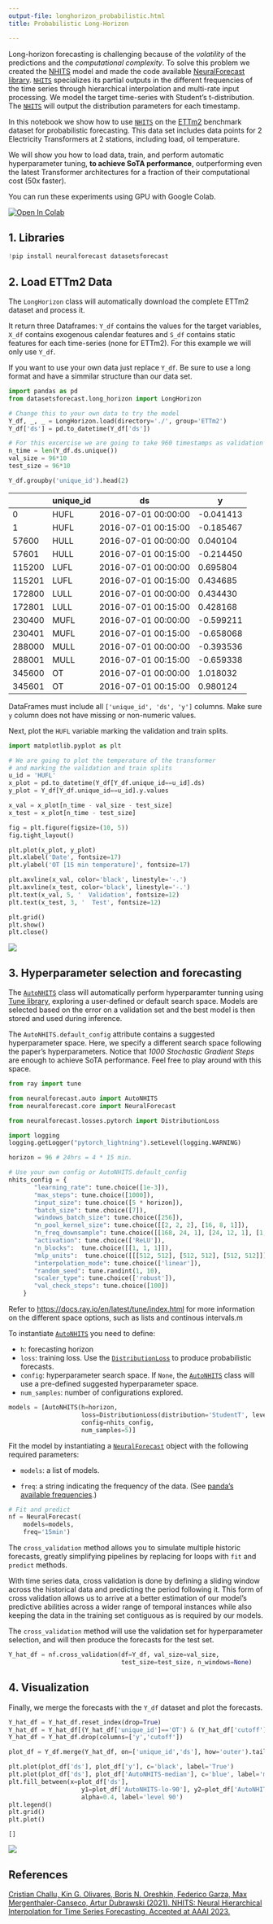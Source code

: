 ```yaml
---
output-file: longhorizon_probabilistic.html
title: Probabilistic Long-Horizon

---
```


Long-horizon forecasting is challenging because of the *volatility* of
the predictions and the *computational complexity*. To solve this
problem we created the [NHITS](https://arxiv.org/abs/2201.12886) model
and made the code available [NeuralForecast
library](https://nixtla.github.io/neuralforecast/models.nhits.html).
[`NHITS`](https://Nixtla.github.io/neuralforecast/models.nhits.html#nhits)
specializes its partial outputs in the different frequencies of the time
series through hierarchical interpolation and multi-rate input
processing. We model the target time-series with Student’s
t-distribution. The
[`NHITS`](https://Nixtla.github.io/neuralforecast/models.nhits.html#nhits)
will output the distribution parameters for each timestamp.

In this notebook we show how to use
[`NHITS`](https://Nixtla.github.io/neuralforecast/models.nhits.html#nhits)
on the [ETTm2](https://github.com/zhouhaoyi/ETDataset) benchmark dataset
for probabilistic forecasting. This data set includes data points for 2
Electricity Transformers at 2 stations, including load, oil temperature.

We will show you how to load data, train, and perform automatic
hyperparameter tuning, **to achieve SoTA performance**, outperforming
even the latest Transformer architectures for a fraction of their
computational cost (50x faster).

You can run these experiments using GPU with Google Colab.

<a href="https://colab.research.google.com/github/Nixtla/neuralforecast/blob/main/nbs/examples/LongHorizon_Probabilistic.ipynb" target="_parent"><img src="https://colab.research.google.com/assets/colab-badge.svg" alt="Open In Colab"/></a>

## 1. Libraries

```python
!pip install neuralforecast datasetsforecast
```

## 2. Load ETTm2 Data

The `LongHorizon` class will automatically download the complete ETTm2
dataset and process it.

It return three Dataframes: `Y_df` contains the values for the target
variables, `X_df` contains exogenous calendar features and `S_df`
contains static features for each time-series (none for ETTm2). For this
example we will only use `Y_df`.

If you want to use your own data just replace `Y_df`. Be sure to use a
long format and have a simmilar structure than our data set.

```python
import pandas as pd
from datasetsforecast.long_horizon import LongHorizon
```


```python
# Change this to your own data to try the model
Y_df, _, _ = LongHorizon.load(directory='./', group='ETTm2')
Y_df['ds'] = pd.to_datetime(Y_df['ds'])

# For this excercise we are going to take 960 timestamps as validation and test
n_time = len(Y_df.ds.unique())
val_size = 96*10
test_size = 96*10

Y_df.groupby('unique_id').head(2)
```

|        | unique_id | ds                  | y         |
|--------|-----------|---------------------|-----------|
| 0      | HUFL      | 2016-07-01 00:00:00 | -0.041413 |
| 1      | HUFL      | 2016-07-01 00:15:00 | -0.185467 |
| 57600  | HULL      | 2016-07-01 00:00:00 | 0.040104  |
| 57601  | HULL      | 2016-07-01 00:15:00 | -0.214450 |
| 115200 | LUFL      | 2016-07-01 00:00:00 | 0.695804  |
| 115201 | LUFL      | 2016-07-01 00:15:00 | 0.434685  |
| 172800 | LULL      | 2016-07-01 00:00:00 | 0.434430  |
| 172801 | LULL      | 2016-07-01 00:15:00 | 0.428168  |
| 230400 | MUFL      | 2016-07-01 00:00:00 | -0.599211 |
| 230401 | MUFL      | 2016-07-01 00:15:00 | -0.658068 |
| 288000 | MULL      | 2016-07-01 00:00:00 | -0.393536 |
| 288001 | MULL      | 2016-07-01 00:15:00 | -0.659338 |
| 345600 | OT        | 2016-07-01 00:00:00 | 1.018032  |
| 345601 | OT        | 2016-07-01 00:15:00 | 0.980124  |

<Important>

DataFrames must include all `['unique_id', 'ds', 'y']` columns. Make
sure `y` column does not have missing or non-numeric values.

</Important>

Next, plot the `HUFL` variable marking the validation and train splits.

```python
import matplotlib.pyplot as plt
```


```python
# We are going to plot the temperature of the transformer 
# and marking the validation and train splits
u_id = 'HUFL'
x_plot = pd.to_datetime(Y_df[Y_df.unique_id==u_id].ds)
y_plot = Y_df[Y_df.unique_id==u_id].y.values

x_val = x_plot[n_time - val_size - test_size]
x_test = x_plot[n_time - test_size]

fig = plt.figure(figsize=(10, 5))
fig.tight_layout()

plt.plot(x_plot, y_plot)
plt.xlabel('Date', fontsize=17)
plt.ylabel('OT [15 min temperature]', fontsize=17)

plt.axvline(x_val, color='black', linestyle='-.')
plt.axvline(x_test, color='black', linestyle='-.')
plt.text(x_val, 5, '  Validation', fontsize=12)
plt.text(x_test, 3, '  Test', fontsize=12)

plt.grid()
plt.show()
plt.close()
```

![](/examples/LongHorizon_Probabilistic_files/figure-markdown_strict/cell-6-output-1.png)

## 3. Hyperparameter selection and forecasting

The
[`AutoNHITS`](https://Nixtla.github.io/neuralforecast/models.html#autonhits)
class will automatically perform hyperparamter tunning using [Tune
library](https://docs.ray.io/en/latest/tune/index.html), exploring a
user-defined or default search space. Models are selected based on the
error on a validation set and the best model is then stored and used
during inference.

The `AutoNHITS.default_config` attribute contains a suggested
hyperparameter space. Here, we specify a different search space
following the paper’s hyperparameters. Notice that *1000 Stochastic
Gradient Steps* are enough to achieve SoTA performance. Feel free to
play around with this space.

```python
from ray import tune

from neuralforecast.auto import AutoNHITS
from neuralforecast.core import NeuralForecast

from neuralforecast.losses.pytorch import DistributionLoss

import logging
logging.getLogger("pytorch_lightning").setLevel(logging.WARNING)
```


```python
horizon = 96 # 24hrs = 4 * 15 min.

# Use your own config or AutoNHITS.default_config
nhits_config = {
       "learning_rate": tune.choice([1e-3]),                                     # Initial Learning rate
       "max_steps": tune.choice([1000]),                                         # Number of SGD steps
       "input_size": tune.choice([5 * horizon]),                                 # input_size = multiplier * horizon
       "batch_size": tune.choice([7]),                                           # Number of series in windows
       "windows_batch_size": tune.choice([256]),                                 # Number of windows in batch
       "n_pool_kernel_size": tune.choice([[2, 2, 2], [16, 8, 1]]),               # MaxPool's Kernelsize
       "n_freq_downsample": tune.choice([[168, 24, 1], [24, 12, 1], [1, 1, 1]]), # Interpolation expressivity ratios
       "activation": tune.choice(['ReLU']),                                      # Type of non-linear activation
       "n_blocks":  tune.choice([[1, 1, 1]]),                                    # Blocks per each 3 stacks
       "mlp_units":  tune.choice([[[512, 512], [512, 512], [512, 512]]]),        # 2 512-Layers per block for each stack
       "interpolation_mode": tune.choice(['linear']),                            # Type of multi-step interpolation
       "random_seed": tune.randint(1, 10),
       "scaler_type": tune.choice(['robust']),
       "val_check_steps": tune.choice([100])
    }
```

<Tip>

Refer to https://docs.ray.io/en/latest/tune/index.html for more
information on the different space options, such as lists and continous
intervals.m

</Tip>

To instantiate
[`AutoNHITS`](https://Nixtla.github.io/neuralforecast/models.html#autonhits)
you need to define:

-   `h`: forecasting horizon
-   `loss`: training loss. Use the
    [`DistributionLoss`](https://Nixtla.github.io/neuralforecast/losses.pytorch.html#distributionloss)
    to produce probabilistic forecasts.
-   `config`: hyperparameter search space. If `None`, the
    [`AutoNHITS`](https://Nixtla.github.io/neuralforecast/models.html#autonhits)
    class will use a pre-defined suggested hyperparameter space.
-   `num_samples`: number of configurations explored.

```python
models = [AutoNHITS(h=horizon,
                    loss=DistributionLoss(distribution='StudentT', level=[80, 90]), 
                    config=nhits_config,
                    num_samples=5)]
```

Fit the model by instantiating a
[`NeuralForecast`](https://Nixtla.github.io/neuralforecast/core.html#neuralforecast)
object with the following required parameters:

-   `models`: a list of models.

-   `freq`: a string indicating the frequency of the data. (See [panda’s
    available
    frequencies](https://pandas.pydata.org/pandas-docs/stable/user_guide/timeseries.html#offset-aliases).)

```python
# Fit and predict
nf = NeuralForecast(
    models=models,
    freq='15min')
```

The `cross_validation` method allows you to simulate multiple historic
forecasts, greatly simplifying pipelines by replacing for loops with
`fit` and `predict` methods.

With time series data, cross validation is done by defining a sliding
window across the historical data and predicting the period following
it. This form of cross validation allows us to arrive at a better
estimation of our model’s predictive abilities across a wider range of
temporal instances while also keeping the data in the training set
contiguous as is required by our models.

The `cross_validation` method will use the validation set for
hyperparameter selection, and will then produce the forecasts for the
test set.

```python
Y_hat_df = nf.cross_validation(df=Y_df, val_size=val_size,
                               test_size=test_size, n_windows=None)
```

## 4. Visualization

Finally, we merge the forecasts with the `Y_df` dataset and plot the
forecasts.

```python
Y_hat_df = Y_hat_df.reset_index(drop=True)
Y_hat_df = Y_hat_df[(Y_hat_df['unique_id']=='OT') & (Y_hat_df['cutoff']=='2018-02-11 12:00:00')]
Y_hat_df = Y_hat_df.drop(columns=['y','cutoff'])
```


```python
plot_df = Y_df.merge(Y_hat_df, on=['unique_id','ds'], how='outer').tail(96*10+50+96*4).head(96*2+96*4)

plt.plot(plot_df['ds'], plot_df['y'], c='black', label='True')
plt.plot(plot_df['ds'], plot_df['AutoNHITS-median'], c='blue', label='median')
plt.fill_between(x=plot_df['ds'], 
                    y1=plot_df['AutoNHITS-lo-90'], y2=plot_df['AutoNHITS-hi-90'],
                    alpha=0.4, label='level 90')
plt.legend()
plt.grid()
plt.plot()
```

``` text
[]
```

![](/examples/LongHorizon_Probabilistic_files/figure-markdown_strict/cell-13-output-2.png)

## References

[Cristian Challu, Kin G. Olivares, Boris N. Oreshkin, Federico Garza,
Max Mergenthaler-Canseco, Artur Dubrawski (2021). NHITS: Neural
Hierarchical Interpolation for Time Series Forecasting. Accepted at AAAI
2023.](https://arxiv.org/abs/2201.12886)


